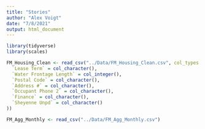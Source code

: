 ```yaml
---
title: "Stories"
author: "Alex Voigt"
date: "7/8/2021"
output: html_document
---
```


```r
library(tidyverse)
library(scales)
```

```r
FM_Housing_Clean <- read_csv("../Data/FM_Housing_Clean.csv", col_types = cols(
  `Lease Term` = col_character(),
  `Water Frontage Length` = col_integer(),
  `Postal Code` = col_character(),
  `Address #` = col_character(),
  `Occupant Phone 2` = col_character(),
  `Finance` = col_character(),
  `Sheyenne Unpd` = col_character()
))

FM_Agg_Monthly <- read_csv("../Data/FM_Agg_Monthly.csv")
```